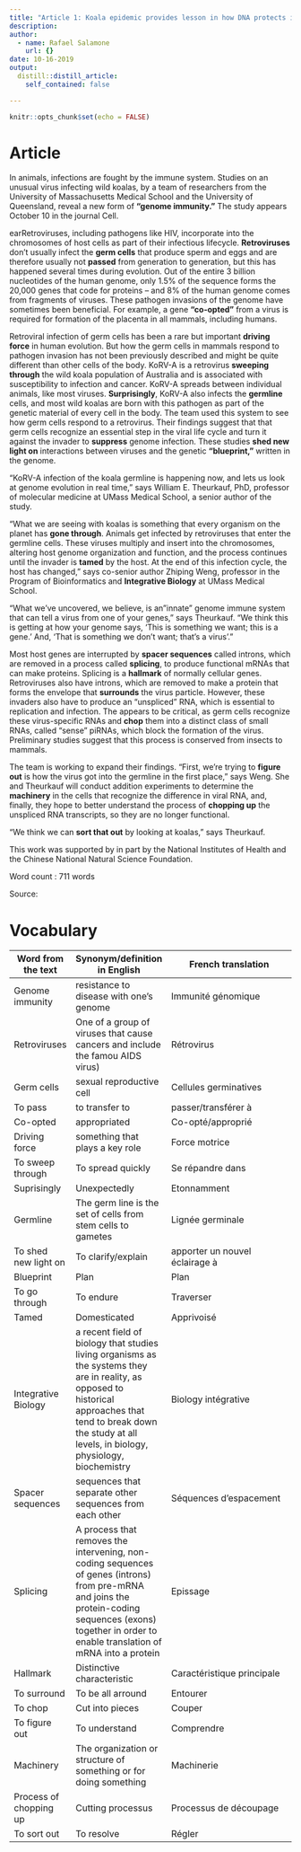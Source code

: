 ```yaml
---
title: "Article 1: Koala epidemic provides lesson in how DNA protects itself from viruses"
description:
author:
  - name: Rafael Salamone
    url: {}
date: 10-16-2019
output: 
  distill::distill_article:
    self_contained: false

---
```


```r
knitr::opts_chunk$set(echo = FALSE)
```

# Article 

In animals, infections are fought by the immune system. Studies on an unusual virus infecting wild koalas, by a team of researchers from the University of Massachusetts Medical School and the University of Queensland, reveal a new form of **"genome immunity."** The study appears October 10 in the journal Cell.

earRetroviruses, including pathogens like HIV, incorporate into the chromosomes of host cells as part of their infectious lifecycle. **Retroviruses** don't usually infect the **germ cells** that produce sperm and eggs and are therefore usually not **passed** from generation to generation, but this has happened several times during evolution. Out of the entire 3 billion nucleotides of the human genome, only 1.5% of the sequence forms the 20,000 genes that code for proteins -- and 8% of the human genome comes from fragments of viruses. These pathogen invasions of the genome have sometimes been beneficial. For example, a gene **"co-opted"** from a virus is required for formation of the placenta in all mammals, including humans.

Retroviral infection of germ cells has been a rare but important **driving force** in human evolution. But how the germ cells in mammals respond to pathogen invasion has not been previously described and might be quite different than other cells of the body. KoRV-A is a retrovirus **sweeping through** the wild koala population of Australia and is associated with susceptibility to infection and cancer. KoRV-A spreads between individual animals, like most viruses. **Surprisingly**, KoRV-A also infects the **germline** cells, and most wild koalas are born with this pathogen as part of the genetic material of every cell in the body. The team used this system to see how germ cells respond to a retrovirus. Their findings suggest that that germ cells recognize an essential step in the viral life cycle and turn it against the invader to **suppress** genome infection. These studies **shed new light on** interactions between viruses and the genetic **"blueprint,"** written in the genome.

"KoRV-A infection of the koala germline is happening now, and lets us look at genome evolution in real time," says William E. Theurkauf, PhD, professor of molecular medicine at UMass Medical School, a senior author of the study.

"What we are seeing with koalas is something that every organism on the planet has **gone through**. Animals get infected by retroviruses that enter the germline cells. These viruses multiply and insert into the chromosomes, altering host genome organization and function, and the process continues until the invader is **tamed** by the host. At the end of this infection cycle, the host has changed," says co-senior author Zhiping Weng, professor in the Program of Bioinformatics and **Integrative Biology** at UMass Medical School.

"What we've uncovered, we believe, is an "innate" genome immune system that can tell a virus from one of your genes," says Theurkauf. "We think this is getting at how your genome says, 'This is something we want; this is a gene.' And, 'That is something we don't want; that's a virus'."

Most host genes are interrupted by **spacer sequences** called introns, which are removed in a process called **splicing**, to produce functional mRNAs that can make proteins. Splicing is a **hallmark** of normally cellular genes. Retroviruses also have introns, which are removed to make a protein that forms the envelope that **surrounds** the virus particle. However, these invaders also have to produce an "unspliced" RNA, which is essential to replication and infection. The appears to be critical, as germ cells recognize these virus-specific RNAs and **chop** them into a distinct class of small RNAs, called "sense" piRNAs, which block the formation of the virus. Preliminary studies suggest that this process is conserved from insects to mammals.

The team is working to expand their findings. "First, we're trying to **figure out** is how the virus got into the germline in the first place," says Weng. She and Theurkauf will conduct addition experiments to determine the **machinery** in the cells that recognize the difference in viral RNA, and, finally, they hope to better understand the process of **chopping up** the unspliced RNA transcripts, so they are no longer functional.

"We think we can **sort that out** by looking at koalas," says Theurkauf.

This work was supported by in part by the National Institutes of Health and the Chinese National Natural Science Foundation.

Word count : 711 words 

Source: 

# Vocabulary 
Word from the text | Synonym/definition in English | French translation
------------- | -------------|-----------------------------------------
Genome immunity | resistance to disease with one's genome | Immunité génomique
Retroviruses | One of a group of viruses that cause cancers and include the famou AIDS virus) | Rétrovirus 
Germ cells | sexual reproductive cell | Cellules germinatives
To pass | to transfer to | passer/transférer à 
Co-opted | appropriated | Co-opté/approprié
Driving force | something that plays a key role | Force motrice
To sweep through | To spread quickly | Se répandre dans
Suprisingly | Unexpectedly| Etonnamment 
Germline | The germ line is the set of cells from stem cells to gametes | Lignée germinale
To shed new light on | To clarify/explain | apporter un nouvel éclairage à
Blueprint | Plan | Plan
To go through | To endure| Traverser
Tamed | Domesticated | Apprivoisé 
Integrative Biology | a recent field of biology that studies living organisms as the systems they are in reality, as opposed to historical approaches that tend to break down the study at all levels, in biology, physiology, biochemistry| Biology intégrative
Spacer sequences | sequences that separate other sequences from each other | Séquences d’espacement
Splicing | A process that removes the intervening, non-coding sequences of genes (introns) from pre-mRNA and joins the protein-coding sequences (exons) together in order to enable translation of mRNA into a protein| Epissage
Hallmark | Distinctive characteristic| Caractéristique principale
To surround | To be all arround| Entourer
To chop | Cut into pieces | Couper
To figure out | To understand | Comprendre
Machinery | The organization or structure of something or for doing something| Machinerie
Process of chopping up | Cutting processus | Processus de découpage 
To sort out | To resolve | Régler
